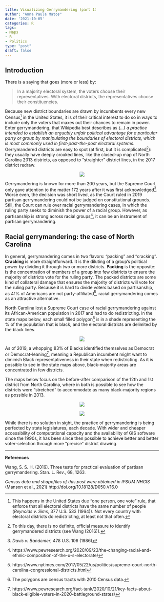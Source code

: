 ---
title: Visualizing Gerrymandering (part 1)
author: "Anna Paula Matos"
date: '2021-10-05'
categories: R
tags:
- Maps
- R
- Politics
type: "post"
draft: false
---

## Introduction

There is a saying that goes (more or less) by:

> In a majority electoral system, the voters choose their representatives. With electoral districts, the representatives choose their constituencies.

Because new district boundaries are drawn by incumbents every new Census^[This happens in the United States due “one person, one vote” rule, that enforce that all electoral districts have the same number of people (_Reynolds v. Sims_, 377 U.S. 533 (1964)). Not every country with electoral districts do redistricting, at least not that often.] in the United States, it is of their critical interest to do so in ways to include only the voters that maxes out their chances to remain in power. Enter gerrymandering, that Wikipedia best describes as _(...) a practice intended to establish an arguably unfair political advantage for a particular party or group by manipulating the boundaries of electoral districts, which is most commonly used in first-past-the-post electoral systems_.  Gerrymandered districts are easy to spot (at first, but it is complicated^[To this day, there is no definite, official measure to identify gerrymandered districts (see Wang (2016)).]): they usually have deeply crooked lines, like the closed-up map of North Carolina 2013 districts, as opposed to “straighter” district lines, in the 2017 district redraw:

<p align="center">
![](E:/03_pesquisa/02_blog/github/blog/content/post/visualizing_gerrymandering_1/00_image.png)
</p>


Gerrymandering is known for more than 200 years, but the Supreme Court only gave attention to the matter 172 years after it was first acknowledged^[_Davis v. Bandemer_, 478 U.S. 109 (1986)]. Worse even, the decision was short lived, as the Court ruled in 2019 partisan gerrymandering could not be judged on constitutional grounds. Still, the Court can rule over racial gerrymandering cases, in which the ruling party seeks to diminish the power of a racial group. However, as partisanship is strong across racial groups^[https://www.pewresearch.org/2020/09/23/the-changing-racial-and-ethnic-composition-of-the-u-s-electorate/], it can be an instrument of partisan gerrymandering.


## Racial gerrymandering: the case of North Carolina

In general, gerrymandering comes in two flavors: “packing” and “cracking”. **Cracking** is more straightforward. It is the diluting of a group’s political power by dividing it through two or more districts. **Packing** is the opposite: is the concentration of members of a group into few districts to ensure the majority of districts vote for the ruling party. The packed districts are some kind of collateral damage that ensures the majority of districts will vote for the ruling party. Because it is hard to divide voters based on partisanship, as 41% of Americans are not party-affiliated^[https://www.nytimes.com/2017/05/22/us/politics/supreme-court-north-carolina-congressional-districts.html], racial gerrymandering comes as an attractive alternative. 

North Carolina lost a Supreme Court case of racial gerrymandering against its African-American population in 2017 and had to do redistricting. In the state maps below, each small filled polygon^[The polygons are census tracts with 2010 Census data.] is in a shade representing the % of the population that is black, and the electoral districts are delimited by the black lines.

<p align="center">
![](E:/03_pesquisa/02_blog/github/blog/content/post/visualizing_gerrymandering_1/01_image.png)
</p>

As of 2019, a whopping 83% of Blacks identified themselves as Democrat or Democrat-leaning^[https://www.pewresearch.org/fact-tank/2020/10/21/key-facts-about-black-eligible-voters-in-2020-battleground-states/], meaning a Republican incumbent might want to diminish Black representativeness in their state when redistricting. As it is possible to see in the state maps above, black-majority areas are concentrated in few districts.

The maps below focus on the before-after comparison of the 12th and 1st district from North Carolina, where in both is possible to see how the districts were “stretched” to accommodate as many black-majority regions as possible in 2013.

<p align="center">
![](E:/03_pesquisa/02_blog/github/blog/content/post/visualizing_gerrymandering_1/02_image.png)
</p>
<p align="center">
![](E:/03_pesquisa/02_blog/github/blog/content/post/visualizing_gerrymandering_1/03_image.png)
</p>

While there is no solution in sight, the practice of gerrymandering is being perfected by state legislatures, each decade. With wider and cheaper accessibility of computational capacity and the availability of GIS software since the 1990s, it has been since then possible to achieve better and better voter-selection through more “precise” district drawing. 

***

**References**

Wang, S. S. H. (2016). Three tests for practical evaluation of partisan gerrymandering. Stan. L. Rev., 68, 1263.

_Census data and shapefiles of this post were obtained in IPSUM NHGIS_ (Manson et al., 2021) http://doi.org/10.18128/D050.V16.0
